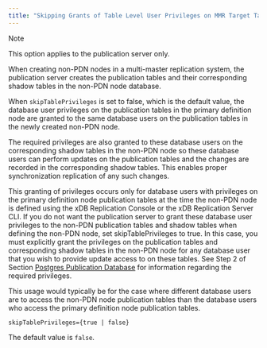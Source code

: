 ```yaml
---
title: "Skipping Grants of Table Level User Privileges on MMR Target Tables"
---
```


<div id="skipping_grants_of_table_level_user_privileges_on_mmr" class="registered_link"></div>


<div class="note">

<div class="title">

Note

</div>

This option applies to the publication server only.

</div>

When creating non-PDN nodes in a multi-master replication system, the publication server creates the publication tables and their corresponding shadow tables in the non-PDN node database.

When `skipTablePrivileges` is set to false, which is the default value, the database user privileges on the publication tables in the primary definition node are granted to the same database users on the publication tables in the newly created non-PDN node.

The required privileges are also granted to these database users on the corresponding shadow tables in the non-PDN node so these database users can perform updates on the publication tables and the changes are recorded in the corresponding shadow tables. This enables proper synchronization replication of any such changes.

This granting of privileges occurs only for database users with privileges on the primary definition node publication tables at the time the non-PDN node is defined using the xDB Replication Console or the xDB Replication Server CLI. If you do not want the publication server to grant these database user privileges to the non-PDN publication tables and shadow tables when defining the non-PDN node, set skipTablePrivileges to true. In this case, you must explicitly grant the privileges on the publication tables and corresponding shadow tables in the non-PDN node for any database user that you wish to provide update access to on these tables. See Step 2 of Section [Postgres Publication Database](../../../05_smr_operation/01_prerequisites/#postgres_pub_db) for information regarding the required privileges.

This usage would typically be for the case where different database users are to access the non-PDN node publication tables than the database users who access the primary definition node publication tables.

`skipTablePrivileges={true | false}`

The default value is `false`.
